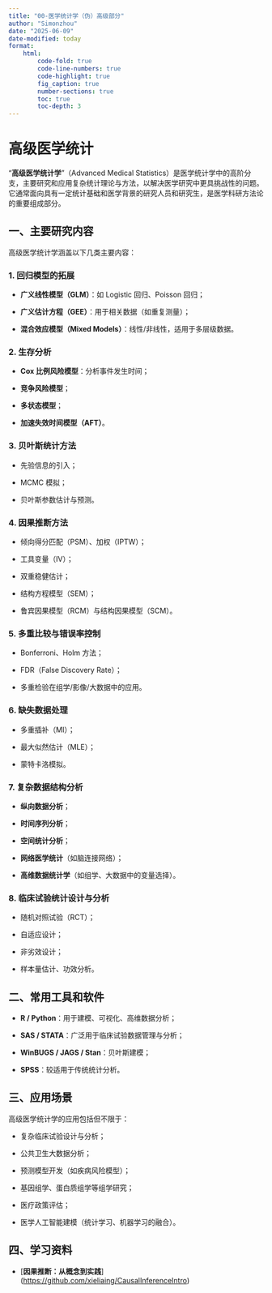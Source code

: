 ```yaml
---
title: "00-医学统计学（伪）高级部分"
author: "Simonzhou"
date: "2025-06-09"
date-modified: today
format: 
    html:
        code-fold: true
        code-line-numbers: true
        code-highlight: true
        fig_caption: true
        number-sections: true
        toc: true
        toc-depth: 3
---
```


# 高级医学统计

“**高级医学统计学**”（Advanced Medical Statistics）是医学统计学中的高阶分支，主要研究和应用复杂统计理论与方法，以解决医学研究中更具挑战性的问题。它通常面向具有一定统计基础和医学背景的研究人员和研究生，是医学科研方法论的重要组成部分。

## 一、主要研究内容

高级医学统计学涵盖以下几类主要内容：

### 1. **回归模型的拓展**

-    **广义线性模型（GLM）**：如 Logistic 回归、Poisson 回归；

-    **广义估计方程（GEE）**：用于相关数据（如重复测量）；

-    **混合效应模型（Mixed Models）**：线性/非线性，适用于多层级数据。

### 2. **生存分析**

-    **Cox 比例风险模型**：分析事件发生时间；

-    **竞争风险模型**；

-    **多状态模型**；

-    **加速失效时间模型（AFT）**。

### 3. **贝叶斯统计方法**

-    先验信息的引入；

-    MCMC 模拟；

-    贝叶斯参数估计与预测。

### 4. **因果推断方法**

-    倾向得分匹配（PSM）、加权（IPTW）；

-    工具变量（IV）；

-    双重稳健估计；

-    结构方程模型（SEM）；

-    鲁宾因果模型（RCM）与结构因果模型（SCM）。

### 5. **多重比较与错误率控制**

-    Bonferroni、Holm 方法；

-    FDR（False Discovery Rate）；

-    多重检验在组学/影像/大数据中的应用。

### 6. **缺失数据处理**

-    多重插补（MI）；

-    最大似然估计（MLE）；

-    蒙特卡洛模拟。

### 7. **复杂数据结构分析**

-    **纵向数据分析**；

-    **时间序列分析**；

-    **空间统计分析**；

-    **网络医学统计**（如脑连接网络）；

-    **高维数据统计学**（如组学、大数据中的变量选择）。

### 8. **临床试验统计设计与分析**

-    随机对照试验（RCT）；

-    自适应设计；

-    非劣效设计；

-    样本量估计、功效分析。

## 二、常用工具和软件

-    **R / Python**：用于建模、可视化、高维数据分析；

-    **SAS / STATA**：广泛用于临床试验数据管理与分析；

-    **WinBUGS / JAGS / Stan**：贝叶斯建模；

-    **SPSS**：较适用于传统统计分析。

## 三、应用场景

高级医学统计学的应用包括但不限于：

-    复杂临床试验设计与分析；

-    公共卫生大数据分析；

-    预测模型开发（如疾病风险模型）；

-    基因组学、蛋白质组学等组学研究；

-    医疗政策评估；

-    医学人工智能建模（统计学习、机器学习的融合）。

## 四、学习资料

-   \[**因果推断：从概念到实践**\](<https://github.com/xieliaing/CausalInferenceIntro>)